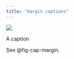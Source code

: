```yaml
---
title: "margin captions"
---
```


::: {#fig-cap-margin}

![](img/abbas.jpg)

A caption

:::

See @fig-cap-margin.